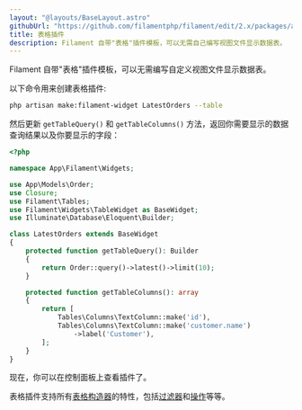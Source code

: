 ```yaml
---
layout: "@layouts/BaseLayout.astro"
githubUrl: "https://github.com/filamentphp/filament/edit/2.x/packages/admin/docs/04-dashboard/04-tables.md"
title: 表格插件
description: Filament 自带"表格"插件模板，可以无需自己编写视图文件显示数据表。
---
```


Filament 自带"表格"插件模板，可以无需编写自定义视图文件显示数据表。

以下命令用来创建表格插件:

```bash
php artisan make:filament-widget LatestOrders --table
```

然后更新 `getTableQuery()` 和 `getTableColumns()` 方法，返回你需要显示的数据查询结果以及你要显示的字段：

```php
<?php

namespace App\Filament\Widgets;

use App\Models\Order;
use Closure;
use Filament\Tables;
use Filament\Widgets\TableWidget as BaseWidget;
use Illuminate\Database\Eloquent\Builder;

class LatestOrders extends BaseWidget
{
    protected function getTableQuery(): Builder
    {
        return Order::query()->latest()->limit(10);
    }

    protected function getTableColumns(): array
    {
        return [
            Tables\Columns\TextColumn::make('id'),
            Tables\Columns\TextColumn::make('customer.name')
                ->label('Customer'),
        ];
    }
}
```

现在，你可以在控制面板上查看插件了。

表格插件支持所有[表格构造器](../../tables)的特性，包括[过滤器](../../tables/filters)和[操作](../../tables/actions)等等。
